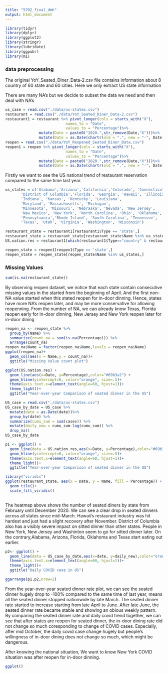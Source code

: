 ```yaml
---
title: "5702_final_dmh"
output: html_document
---
```

```r
library(tidyr)
library(dplyr)
library(ggplot2)
library(stringr)
library(lubridate)
library(ggpubr)
library(mi)
```
### data preprocessing
The original YoY_Seated_Diner_Data-2.csv file contains information about 8 country of 60 state and 60 cities. Here we only extract US state information 

There are many NA's but we decide to subset the data we need and then deal with NA's

```r
us_case = read.csv("./data/us-states.csv")
restaurant = read.csv("./data/YoY_Seated_Diner_Data-2.csv")
restaurant1 = restaurant %>% pivot_longer(cols = starts_with("X"),
                           names_to = "Date",
                           values_to = "Percentage")%>%
               mutate(Date = paste0("2020.",str_remove(Date,"X")))%>%
               mutate(Date = as.Date(chartr(old = ".", new = "-", Date)))
reopen = read.csv("./data/YoY_Reopened_Seated_Diner_Data.csv")
reopen1 = reopen %>% pivot_longer(cols = starts_with("X"),
                           names_to = "Date",
                           values_to = "Percentage")%>%
               mutate(Date = paste0("2020.",str_remove(Date,"X")))%>%
               mutate(Date = as.Date(chartr(old = ".", new = "-", Date)))
```
Firstly we want to see the US national trend of restaurant reservation compared to the same time last year.

```r
us_states = c('Alabama','Arizona','California','Colorado', 'Connecticut',
       'District of Columbia','Florida', 'Georgia', 'Hawaii', 'Illinois',
       'Indiana', 'Kansas', 'Kentucky', 'Louisiana',
       'Maryland', 'Massachusetts', 'Michigan',
       'Minnesota', 'Missouri', 'Nebraska', 'Nevada', 'New Jersey',
       'New Mexico', 'New York', 'North Carolina', 'Ohio', 'Oklahoma', 'Oregon',
       'Pennsylvania','Rhode Island', 'South Carolina', 'Tennessee', 
       'Texas', 'Utah', 'Virginia', 'Washington', 'Wisconsin')

restaurant_state = restaurant1[restaurant1$Type == 'state',]
restaurant_state = restaurant_state[restaurant_state$Name %in% us_states,]
US.nation.res = restaurant1[which(restaurant1$Type=="country" & restaurant1$Name=="United States"), ]

reopen_state = reopen1[reopen1$Type == 'state',]
reopen_state = reopen_state[reopen_state$Name %in% us_states,]
```

### Missing Values
```r
sum(is.na(restaurant_state))
```

By observing reopen dataset, we notice that each state contain consecutive missing values in the started from the beginning of April. And the first non-NA value started when this stated reopen for in-door dinning. Hence, states have more NA's reopen later, and may be more conservative for allowing reopenning.
From the number of NA, we can already know Texas, Florida reopen early for in-door dinning, New Jersey and New York reopen later for in-door dining
```r
reopen_na <- reopen_state %>%
  group_by(Name) %>%
  summarize(count_na = sum(is.na(Percentage))) %>%
  arrange(count_na)
reopen_na$Name = factor(reopen_na$Name,levels = reopen_na$Name)
ggplot(reopen_na)+
  geom_col(aes(x = Name,y = count_na))+
  ggtitle("Missing Value count plot")
```


```r
ggplot(US.nation.res) +
  geom_line(aes(x=Date, y=Percentage),color="#69b3a2") + 
  geom_hline(yintercept=0, color="orange", size=.5)+ 
  theme(axis.text.x=element_text(angle=60, hjust=1))+
  theme_light()+
  ggtitle("Year-over-year Comparison of seated dinner in the US")
```
```r
US_case = read.csv("./data/us-states.csv")
US_case_by_date = US_case %>%
  mutate(date = as.Date(date))%>%
  group_by(date) %>%
  summarize(cumu_sum = sum(cases)) %>%
  mutate(daily_new = cumu_sum-lag(cumu_sum)) %>%
  drop_na()
US_case_by_date
```
```r
p1 <- ggplot() +
  geom_line(data = US.nation.res,aes(x=Date, y=Percentage),color="#69b3a2") + 
  geom_hline(yintercept=0, color="orange", size=.5)+ 
  theme(axis.text.x=element_text(angle=60, hjust=1))+
  theme_light()+
  ggtitle("Year-over-year Comparison of seated dinner in the US")
```

```r
library("viridis")      
ggplot(restaurant_state, aes(x = Date, y = Name, fill = Percentage)) + 
  geom_tile()+
  scale_fill_viridis()
  
```

The heatmap above shows the number of seated diners by state from February until December 2020. We can see a clear drop in seated dinners across all states since mid-March.
Hawaii's restaurant industry was hit hardest and just had a slight recovery after November. District of Columbia also has a visibly severe impact on sitted dinner than other states. People in New York, New Jersey and Washinton seem to go for sitted dinner later. On the contrary,Alabama, Arizona, Florida, Oklahoma and Texas start eating out earlier. 

```r
p2<- ggplot() +
  geom_line(data = US_case_by_date,aes(x=date, y=daily_new),color="orange") + 
  theme(axis.text.x=element_text(angle=60, hjust=1))+
  theme_light()+
  ggtitle("Daily COVID case in US")
```
```r
ggarrange(p1,p2,nrow=2)
```
From the year-over-year seated dinner rate plot, we can see the seated dinner hugely drop to -100% compared to the same time of last year, means all the seated dinner stopped nationwide by late March. The seated dinner rate started to increase starting from late April to June. After late June, the seated dinner rate became stable and showing an obious weekly pattern. By comparing the seated dinner rate and daily covid trend together, we can see that after states are reopen for seated dinner, the in-door dining rate did not change so much coresponding to change of COVID cases. Especially, after mid October, the daily covid case change hugely but people's willingness of in-door dining does not change so much, which might be dangerous.

After knowing the national situation, We want to know New York COVID situation was after reopen for in-door dinning.

```r
ggplot()
```


